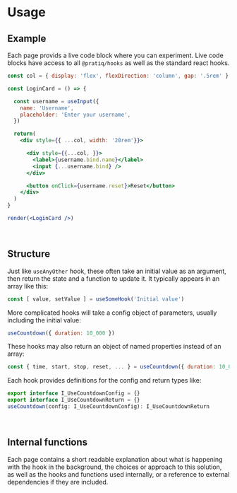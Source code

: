 # Usage




## Example

Each page provids a live code block where you can experiment.
Live code blocks have access to all `@pratiq/hooks` as well
as the standard react hooks.

```jsx live noInline
const col = { display: 'flex', flexDirection: 'column', gap: '.5rem' }

const LoginCard = () => {

  const username = useInput({
    name: 'Username',
    placeholder: 'Enter your username',
  })

  return(
    <div style={{ ...col, width: '20rem'}}>

      <div style={{...col, }}>
        <label>{username.bind.name}</label>
        <input {...username.bind} />
      </div>

      <button onClick={username.reset}>Reset</button>
    </div>
  )
}

render(<LoginCard />)
```






<br />

## Structure

Just like `useAnyOther` hook, these often take an initial value as an argument, then return the state
and a function to update it. It typically appears in an array like this:
```jsx
const [ value, setValue ] = useSomeHook('Initial value')
```

More complicated hooks will take a config object of parameters, usually including the initial value:
```jsx
useCountdown({ duration: 10_000 })
```

These hooks may also return an object of named properties instead of an array:
```jsx
const { time, start, stop, reset, ... } = useCountdown({ duration: 10_000 })
```


Each hook provides definitions for the config and return types like:
```jsx
export interface I_UseCountdownConfig = {}
export interface I_UseCountdownReturn = {}
useCountdown(config: I_UseCountdownConfig): I_UseCountdownReturn
```












<br />

## Internal functions

Each page contains a short readable explanation about what is 
happening with the hook in the background, the choices or approach
to this solution, as well as the hooks and functions used internally,
or a reference to external dependencies if they are included.